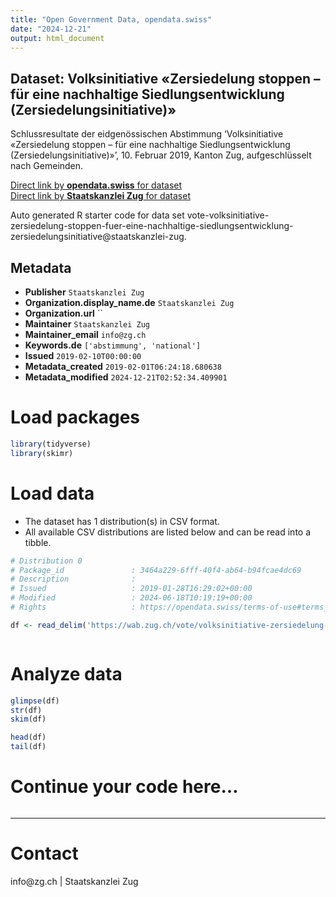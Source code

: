 ```yaml
---
title: "Open Government Data, opendata.swiss"
date: "2024-12-21"
output: html_document
---
```


## Dataset: Volksinitiative «Zersiedelung stoppen – für eine nachhaltige Siedlungsentwicklung (Zersiedelungsinitiative)»

Schlussresultate der eidgenössischen Abstimmung 'Volksinitiative «Zersiedelung stoppen – für eine nachhaltige Siedlungsentwicklung (Zersiedelungsinitiative)»', 10. Februar 2019, Kanton Zug, aufgeschlüsselt nach Gemeinden.

[Direct link by **opendata.swiss** for dataset](https://opendata.swiss/de/dataset/volksinitiative-zersiedelung-stoppen-fur-eine-nachhaltige-siedlungsentwicklung-zersiedelungsini)<br>
[Direct link by **Staatskanzlei Zug** for dataset](https://wab.zug.ch/vote/volksinitiative-zersiedelung-stoppen-fuer-eine-nachhaltige-siedlungsentwicklung-zersiedelungsinitiative/data)

Auto generated R starter code for data set vote-volksinitiative-zersiedelung-stoppen-fuer-eine-nachhaltige-siedlungsentwicklung-zersiedelungsinitiative@staatskanzlei-zug.

## Metadata

- **Publisher** `Staatskanzlei Zug`
- **Organization.display_name.de** `Staatskanzlei Zug`
- **Organization.url** ``
- **Maintainer** `Staatskanzlei Zug`
- **Maintainer_email** `info@zg.ch`
- **Keywords.de** `['abstimmung', 'national']`
- **Issued** `2019-02-10T00:00:00`
- **Metadata_created** `2019-02-01T06:24:18.680638`
- **Metadata_modified** `2024-12-21T02:52:34.409901`


# Load packages

```r

library(tidyverse)
library(skimr)

```

# Load data

-   The dataset has 1 distribution(s) in CSV format.
-   All available CSV distributions are listed below and can be read into a tibble.

```r

# Distribution 0
# Package_id               : 3464a229-6fff-40f4-ab64-b94fcae4dc69
# Description              : 
# Issued                   : 2019-01-28T16:29:02+00:00
# Modified                 : 2024-06-18T10:19:19+00:00
# Rights                   : https://opendata.swiss/terms-of-use#terms_by

df <- read_delim('https://wab.zug.ch/vote/volksinitiative-zersiedelung-stoppen-fuer-eine-nachhaltige-siedlungsentwicklung-zersiedelungsinitiative/data-csv')



```

# Analyze data

```r

glimpse(df)
str(df)
skim(df)

head(df)
tail(df)

```

# Continue your code here...

```r

```

------------------------------------------------------------------------

# Contact

info@zg.ch | Staatskanzlei Zug
